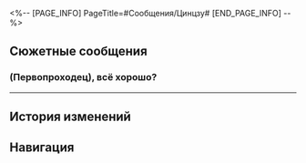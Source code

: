 <%-- [PAGE_INFO]
PageTitle=#Сообщения/Цинцзу#
[END_PAGE_INFO] --%>
{{Сообщение Инфобокс
|id          = 60
|Изображение = НИП Цинцзу Иконка.png
|Тип         = НИП
|Отправитель = Цинцзу
|ПодписьСоо  = 
|Фракция     = Лофу Сяньчжоу
}}

==Сюжетные сообщения==
===(Первопроходец), всё хорошо?===
{{Сообщения
|условие_получения = 
|текст =
:'''Цинцзу:''' (Первопроходец), всё хорошо?
:{Выбор} Очень хорошо...
::'''(Первопроходец):''' Да, невероятно хорошо.
:{Выбор} Я успешно {{MC|ж=внедрилась|м=внедрился}} в ряды Учеников Санктус Медикус.
::'''(Первопроходец):''' Всё хорошо, я {{MC|ж=стала|м=стал}} частью Учеников Санктус Медикус.
:'''Цинцзу:''' Отлично. Я всегда в тебя верила.
:'''Цинцзу:''' Мне только что доложили... Ты {{MC|ж=спасла|м=спас}} Облачного Рыцаря?
:{Выбор} Пустяки.
:'''(Первопроходец):''' Пустяки.
:'''(Первопроходец):''' Это было не спасением, а сотрудничеством.
:'''Цинцзу:''' Большое спасибо за помощь. Облачный Рыцарь передал всю информацию Обители божественного предвидения.
:'''Цинцзу:''' Если бы не ты, ему бы пришлось несладко.
:'''Цинцзу:''' Пожалуйста, продолжай следить за Учениками Санктус Медикус.
:{Выбор} Следует на чём-то сосредоточиться?
:'''(Первопроходец):''' Мне нужно на чём-то сосредоточиться?
:'''Цинцзу:''' Я уже упоминала, что пару месяцев назад пропал один Облачный Рыцарь. Его зовут Чжисинь.
:'''Цинцзу:''' Я хочу знать, что с ним произошло... Чтобы сообщить его семье.
:'''Цинцзу:''' Давай впредь избегать контактов друг с другом. Если тебя увидят {{MC|ж=входящей|м=входящим}} в Обитель божественного предвидения, на тебя наверняка падут подозрения.
:'''Цинцзу:''' Пожалуйста, возвращайся {{MC|ж=целой и невредимой|м=целым и невредимым}}. Иначе генерал будет очень недоволен мной.
}}
----

==История изменений==
{{История изменений|3.5}}

==Навигация==
{{Сообщения Навбокс}}